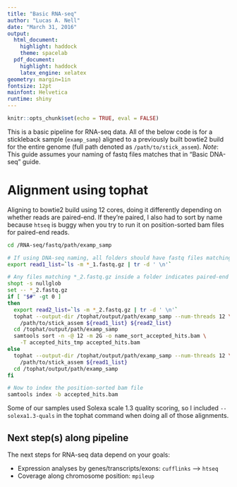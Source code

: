 ```yaml
---
title: "Basic RNA-seq"
author: "Lucas A. Nell"
date: "March 31, 2016"
output:
  html_document:
    highlight: haddock
    theme: spacelab
  pdf_document:
    highlight: haddock
    latex_engine: xelatex
geometry: margin=1in
fontsize: 12pt
mainfont: Helvetica
runtime: shiny
---
```


```r
knitr::opts_chunk$set(echo = TRUE, eval = FALSE)
```

This is a basic pipeline for RNA-seq data. All of the below code is for a stickleback
sample (`examp_samp`) aligned to a previously built bowtie2 build for the entire
genome (full path denoted as `/path/to/stick_assem`). *Note*: This guide assumes your 
naming of fastq files matches that in "Basic DNA-seq" guide.


# Alignment using tophat

Aligning to bowtie2 build using 12 cores, doing it differently depending on whether 
reads are paired-end. If they're paired, I also had to sort by name because `htseq` 
is buggy when you try to run it on position-sorted bam files for paired-end reads.
``` bash
cd /RNA-seq/fastq/path/examp_samp

# If using DNA-seq naming, all folders should have fastq files matching *_1.fastq.gz
export read1_list=`ls -m *_1.fastq.gz | tr -d ' \n'`

# Any files matching *_2.fastq.gz inside a folder indicates paired-end reads
shopt -s nullglob
set -- *_2.fastq.gz
if [ "$#" -gt 0 ]
then
  export read2_list=`ls -m *_2.fastq.gz | tr -d ' \n'`
  tophat --output-dir /tophat/output/path/examp_samp --num-threads 12 \
    /path/to/stick_assem ${read1_list} ${read2_list}
  cd /tophat/output/path/examp_samp
  samtools sort -n -@ 12 -m 2G -o name_sort_accepted_hits.bam \
    -T accepted_hits_tmp accepted_hits.bam
else
  tophat --output-dir /tophat/output/path/examp_samp --num-threads 12 \
    /path/to/stick_assem ${read1_list}
  cd /tophat/output/path/examp_samp
fi

# Now to index the position-sorted bam file
samtools index -b accepted_hits.bam
```

Some of our samples used Solexa scale 1.3 quality scoring, so I included 
`--solexa1.3-quals` in the tophat command when doing all of
those alignments.


## Next step(s) along pipeline

The next steps for RNA-seq data depend on your goals:

- Expression analyses by genes/transcripts/exons: `cufflinks` --> `htseq`
- Coverage along chromosome position: `mpileup`







